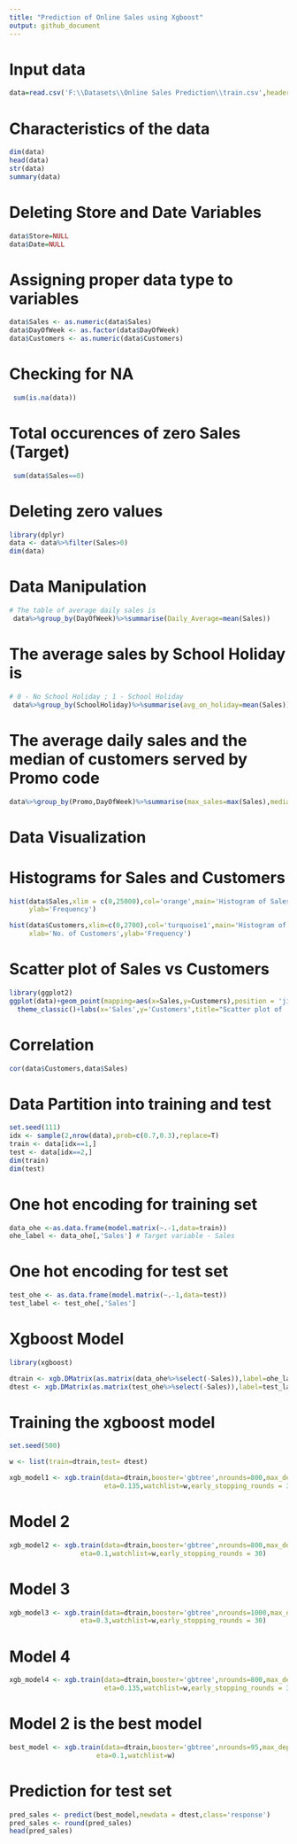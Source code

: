 ---
title: "Prediction of Online Sales using Xgboost"
output: github_document
---

# Input data
```{r}
data=read.csv('F:\\Datasets\\Online Sales Prediction\\train.csv',header=T)
```

# Characteristics of the data
```{r}
dim(data) 
head(data)
str(data)
summary(data)
```

# Deleting Store and Date Variables
```{r}
data$Store=NULL
data$Date=NULL
```

# Assigning proper data type to variables
```{r}
data$Sales <- as.numeric(data$Sales)
data$DayOfWeek <- as.factor(data$DayOfWeek)
data$Customers <- as.numeric(data$Customers)
```

# Checking for NA
```{r}
 sum(is.na(data))
```
# Total occurences of zero Sales (Target)
```{r}
 sum(data$Sales==0)
```

# Deleting zero values 

```{r}
library(dplyr)
data <- data%>%filter(Sales>0)
dim(data)
```

# Data Manipulation

```{r}
# The table of average daily sales is
 data%>%group_by(DayOfWeek)%>%summarise(Daily_Average=mean(Sales))
```

# The average sales by School Holiday is 

```{r}
# 0 - No School Holiday ; 1 - School Holiday
 data%>%group_by(SchoolHoliday)%>%summarise(avg_on_holiday=mean(Sales))
```

# The average daily sales and the median of customers served by Promo code

```{r}
data%>%group_by(Promo,DayOfWeek)%>%summarise(max_sales=max(Sales),median_of_customers=median(Customers))%>%arrange(desc(max_sales))
```

# Data Visualization

# Histograms for Sales and Customers 

```{r}
hist(data$Sales,xlim = c(0,25000),col='orange',main='Histogram of Sales',xlab='Sales',
     ylab='Frequency')

hist(data$Customers,xlim=c(0,2700),col='turquoise1',main='Histogram of Customers',
     xlab='No. of Customers',ylab='Frequency')
```

# Scatter plot of Sales vs Customers

```{r}

library(ggplot2)
ggplot(data)+geom_point(mapping=aes(x=Sales,y=Customers),position = 'jitter',colour='blue')+
  theme_classic()+labs(x='Sales',y='Customers',title="Scatter plot of  Customers vs Sales")
```

# Correlation 
```{r}
cor(data$Customers,data$Sales) 

```

# Data Partition into training and test

```{r}
set.seed(111)
idx <- sample(2,nrow(data),prob=c(0.7,0.3),replace=T)
train <- data[idx==1,]
test <- data[idx==2,]
dim(train) 
dim(test)
```

# One hot encoding for training set

```{r}
data_ohe <-as.data.frame(model.matrix(~.-1,data=train))
ohe_label <- data_ohe[,'Sales'] # Target variable - Sales
```

# One hot encoding for test set

```{r}
test_ohe <- as.data.frame(model.matrix(~.-1,data=test))
test_label <- test_ohe[,'Sales']
```

# Xgboost Model
```{r}

library(xgboost)

dtrain <- xgb.DMatrix(as.matrix(data_ohe%>%select(-Sales)),label=ohe_label)
dtest <- xgb.DMatrix(as.matrix(test_ohe%>%select(-Sales)),label=test_label)
```

# Training the xgboost model
```{r}
set.seed(500)

w <- list(train=dtrain,test= dtest)

xgb_model1 <- xgb.train(data=dtrain,booster='gbtree',nrounds=800,max_depth=6,eval_metric='rmse',
                        eta=0.135,watchlist=w,early_stopping_rounds = 30) 
```
# Model 2
```{r}
xgb_model2 <- xgb.train(data=dtrain,booster='gbtree',nrounds=800,max_depth=6,eval_metric='rmse',
                  eta=0.1,watchlist=w,early_stopping_rounds = 30) 
```

# Model 3
```{r}
xgb_model3 <- xgb.train(data=dtrain,booster='gbtree',nrounds=1000,max_depth=8,eval_metric='rmse',
                  eta=0.3,watchlist=w,early_stopping_rounds = 30)  
```

# Model 4
```{r}
xgb_model4 <- xgb.train(data=dtrain,booster='gbtree',nrounds=800,max_depth=6,eval_metric='rmse',
                        eta=0.135,watchlist=w,early_stopping_rounds = 30)
```

#  Model 2 is the best model
```{r}
best_model <- xgb.train(data=dtrain,booster='gbtree',nrounds=95,max_depth=6,eval_metric='rmse',
                      eta=0.1,watchlist=w) 
```

# Prediction for test set
```{r}
pred_sales <- predict(best_model,newdata = dtest,class='response')
pred_sales <- round(pred_sales)
head(pred_sales)
```
